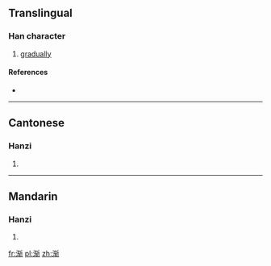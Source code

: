{{also|漸}}
==Translingual==

===Han character===
{{Han char|rn=85|rad=水|as=08|sn=11|four=|canj=水大手中 (EKQL)}}

# [[gradually]]

====References====
* {{Han ref|kx=0633.371|hdz=31645.030|uh=6E10|ud=28176}}

----

==Cantonese==

===Hanzi===
{{yue-hanzi|jyut=|y=jim1, jim6|tra=漸}}

# {{defn|Cantonese|sort=水08}}

----

==Mandarin==

===Hanzi===
{{cmn-hanzi|tra=漸|pin=[[chán]] ([[chan2]]), [[jiān]] ([[jian1]]), [[jiàn]] ([[jian4]]), [[qián]] ([[qian2]])|wg=ch'an<sup>2</sup>, chien<sup>1</sup>, chien<sup>4</sup>, ch'ien<sup>2</sup>}}

# {{defn|Mandarin|sort=水08}}

[[fr:渐]]
[[pl:渐]]
[[zh:渐]]